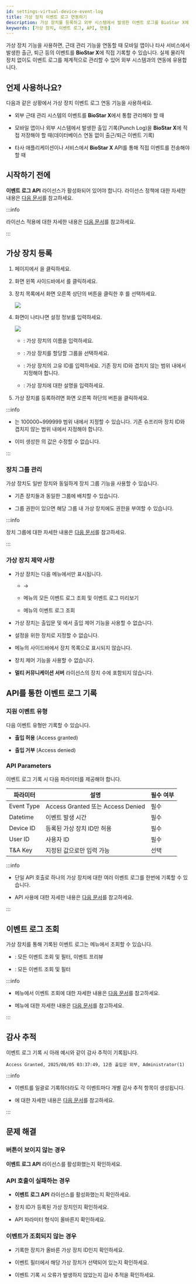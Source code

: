 ```yaml
---
id: settings-virtual-device-event-log
title: 가상 장치 이벤트 로그 연동하기
description: 가상 장치를 등록하고 외부 시스템에서 발생한 이벤트 로그를 BioStar X에 기록하는 방법을 안내합니다.
keywords: [가상 장치, 이벤트 로그, API, 연동]
---
```


가상 장치 기능을 사용하면, 근태 관리 기능을 연동할 때 모바일 앱이나 타사 서비스에서 발생한 출근, 퇴근 등의 이벤트를 **BioStar X**에 직접 기록할 수 있습니다. 실제 물리적 장치 없이도 이벤트 로그를 체계적으로 관리할 수 있어 외부 시스템과의 연동에 유용합니다.

## 언제 사용하나요?

다음과 같은 상황에서 가상 장치 이벤트 로그 연동 기능을 사용하세요.

* 외부 근태 관리 시스템의 이벤트를 **BioStar X**에서 통합 관리해야 할 때

* 모바일 앱이나 외부 시스템에서 발생한 출입 기록(Punch Log)을 **BioStar X**에 직접 저장해야 할 때(데이터베이스 연동 없이 출근/퇴근 이벤트 기록)

* 타사 애플리케이션이나 서비스에서 **BioStar X** API를 통해 직접 이벤트를 전송해야 할 때


## 시작하기 전에

**이벤트 로그 API** 라이선스가 활성화되어 있어야 합니다. 라이선스 정책에 대한 자세한 내용은 [다음 문서](licensing#features-add-ons)를 참고하세요.

:::info

라이선스 적용에 대한 자세한 내용은 [다음 문서](settings-license-biostar-x-license)를 참고하세요.

:::



## 가상 장치 등록

1. <Cmd sid='shell.header.launcher' /> 페이지에서 <Cmd sid='shell.header.setting' />을 클릭하세요.

1. 화면 왼쪽 사이드바에서 <Cmd sid='setting.menu.device.root' />를 클릭하세요.

1. 장치 목록에서 화면 오른쪽 상단의 <IcMoreW /> 버튼을 클릭한 후 <Cmd sid='device.addVirtualDevice' product='2' />를 선택하세요.

    <Image src='/img/biostarx-settings-device-add-virtual-device.png' />

1. <Cmd sid='device.addVirtualDevice' product='2' /> 화면이 나타나면 설정 정보를 입력하세요.

    <Image src='/img/biostarx-settings-device-add-virtual-device-settings.png' />

    * <Cmd sid='device.info.name' product='2' />: 가상 장치의 이름을 입력하세요.

    * <Cmd sid='device.info.group' product='2' />: 가상 장치를 할당할 그룹을 선택하세요.

    * <Cmd sid='device.info.deviceId' product='2' />: 가상 장치의 고유 ID를 입력하세요. 기존 장치 ID와 겹치지 않는 범위 내에서 지정해야 합니다.

    * <Cmd sid='common.description' product='2' />: 가상 장치에 대한 설명을 입력하세요.

1. 가상 장치를 등록하려면 화면 오른쪽 하단의 <Cmd sid='button.apply' product='2' /> 버튼을 클릭하세요.

:::info

* <Cmd sid='device.info.deviceId' product='2' />는 100000\~999999 범위 내에서 지정할 수 있습니다. 기존 슈프리마 장치 ID와 겹치지 않는 범위 내에서 지정해야 합니다.

* 이미 생성한 <Cmd sid='device.info.deviceId' product='2' />의 값은 수정할 수 없습니다.

:::

### 장치 그룹 관리

가상 장치도 일반 장치와 동일하게 장치 그룹 기능을 사용할 수 있습니다.

* 기존 장치들과 동일한 그룹에 배치할 수 있습니다.

* 그룹 권한이 있으면 해당 그룹 내 가상 장치에도 권한을 부여할 수 있습니다.

:::info

장치 그룹에 대한 자세한 내용은 [다음 문서](settings-manage-device-group)를 참고하세요.

:::


### 가상 장치 제약 사항

* 가상 장치는 다음 메뉴에서만 표시됩니다.

  - <Cmd sid='shell.header.setting' /> → <Cmd sid='setting.menu.device.root' />

  - <Cmd sid='shell.header.arena' /> 메뉴의 모든 이벤트 로그 조회 및 이벤트 로그 미리보기

  - <Cmd sid='shell.header.data' /> 메뉴의 이벤트 로그 조회

* 가상 장치는 출입문 및 <Cmd sid='setting.menu.advancedAc.root' />에서 출입 제어 기능을 사용할 수 없습니다.

* <Cmd sid='shell.header.tna' product='2' /> 설정을 위한 장치로 지정할 수 없습니다.

* <Cmd sid='shell.header.arena' /> 메뉴의 사이드바에서 장치 목록으로 표시되지 않습니다.

* 장치 제어 기능을 사용할 수 없습니다.

* **멀티 커뮤니케이션 서버** 라이선스의 장치 수에 포함되지 않습니다.



## API를 통한 이벤트 로그 기록

### 지원 이벤트 유형

다음 이벤트 유형만 기록할 수 있습니다.

* **출입 허용** (Access granted)

* **출입 거부** (Access denied)

### API Parameters

이벤트 로그 기록 시 다음 파라미터를 제공해야 합니다.

| 파라미터 | 설명 | 필수 여부 |
|---------|------|----------|
| Event Type | Access Granted 또는 Access Denied | 필수 |
| Datetime | 이벤트 발생 시간 | 필수 |
| Device ID | 등록된 가상 장치 ID만 허용 | 필수 |
| User ID | 사용자 ID | 필수 |
| T&A Key | 지정된 값으로만 입력 가능 | 선택 |

:::info

* 단일 API 호출로 하나의 가상 장치에 대한 여러 이벤트 로그를 한번에 기록할 수 있습니다.

* API 사용에 대한 자세한 내용은 [다음 문서](https://bs2api.biostar2.com/)를 참고하세요.

:::

## 이벤트 로그 조회

가상 장치를 통해 기록된 이벤트 로그는 메뉴에서 조회할 수 있습니다.

* <Cmd sid='shell.header.arena' />: 모든 이벤트 조회 및 필터, 이벤트 프리뷰

* <Cmd sid='shell.header.data' />: 모든 이벤트 조회 및 필터

:::info

* <Cmd sid='shell.header.arena' /> 메뉴에서 이벤트 조회에 대한 자세한 내용은 [다음 문서](monitoring-event)를 참고하세요.

* <Cmd sid='shell.header.data' /> 메뉴에 대한 자세한 내용은 [다음 문서](data-generate-reports)를 참고하세요.

:::

## 감사 추적

이벤트 로그 기록 시 아래 예시와 같이 감사 추적이 기록됩니다.

```
Access Granted, 2025/08/05 03:37:49, 12층 출입문 외부, Administrator(1)
```

:::info

* 이벤트를 일괄로 기록하더라도 각 이벤트마다 개별 감사 추적 항목이 생성됩니다.

* <Cmd sid='setting.menu.system.auditTrail' />에 대한 자세한 내용은 [다음 문서](settings-system-audit-trail)를 참고하세요.

:::

## 문제 해결

### <Cmd sid='device.addVirtualDevice' product='2' className='normal' /> 버튼이 보이지 않는 경우

**이벤트 로그 API** 라이선스를 활성화했는지 확인하세요.

### API 호출이 실패하는 경우

* **이벤트 로그 API** 라이선스를 활성화했는지 확인하세요.

* 장치 ID가 등록된 가상 장치인지 확인하세요.

* API 파라미터 형식이 올바른지 확인하세요.

### 이벤트가 조회되지 않는 경우

* 기록한 장치가 올바른 가상 장치 ID인지 확인하세요.

* 이벤트 필터에서 해당 가상 장치가 선택되어 있는지 확인하세요.

* 이벤트 기록 시 오류가 발생하지 않았는지 감사 추적을 확인하세요.
